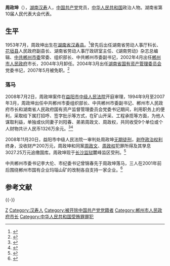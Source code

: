 {{Infobox officeholder
| 图像        = 
| 图像说明    = 
| 职务1       = [[郴州市人民政府|郴州市人民政府]]市长
| 就任日期1   = 2002年4月
| 卸任日期1   = 2004年3月
| 书记1       = 李大伦
| 前任1       = [[李大伦_(1950年)|李大伦]]
| 继任1       = [[葛洪元|葛洪元]]
| 职务2       = 
| 就任日期2   = 
| 卸任日期2   = 
| 前任2       = 
| 继任2       = 
| 姓名        = 周政坤
| 原名        = 
| 出生日期    = {{birth year and age|1953|07}}
| 出生地点    = {{CHN}}[[湖南省|湖南省]][[汉寿县|汉寿县]]
| 逝世日期    = <!-- {{death date and age|}}（死亡在前，出生在后）{{death year and age| }} -->
| 逝世地点    = 
| 政党        = <s>{{CPC}}</s>
| 国籍        = {{PRC}}
| 父母        = 
| 配偶        = 刘阳春<!--{{marriage|姓名|}} -->
| 子女        = 
| 亲属        = 周政文、周政权（弟）
| 信仰        = 
| 母校        = 
| 网站        = 
| 签名        = 
| 脚注        = 
}}
'''周政坤'''（{{bd|1953年|7月|||catIdx=Zhou周政坤}}），[[湖南省|湖南]][[汉寿县|汉寿]]人，[[中国共产党|中国共产党]]党员，[[中华人民共和国|中华人民共和国]]政治人物。湖南省第10届人民代表大会代表。

==生平==
1953年7月，周政坤出生在[[湖南省|湖南省]][[汉寿县|汉寿县]]。<ref>{{cite news |title=湖南国资委原党委书记周政坤受贿案开庭 |url=https://news.sina.com.cn/c/2008-07-02/084014104600s.shtml |accessdate=2022-03-13 |work=新浪 |date=2008-07-02 |archive-date=2022-03-13 |archive-url=https://web.archive.org/web/20220313044839/https://news.sina.com.cn/c/2008-07-02/084014104600s.shtml |dead-url=no }}</ref>曾先后出任湖南省劳动人事厅科长、[[花垣县|花垣县]]人民政府副县长、湖南省劳动人事厅政研室主任、《湖南劳动》杂志总编辑、[[中国共产党郴州市委员会|中共郴州市委]]常委、组织部长、中共郴州市委副书记，2002年4月出任[[郴州市人民政府|郴州市人民政府]]市长，2004年3月卸任。2004年3月出任[[湖南省国有资产管理委员会|湖南省国有资产管理委员会]]党委书记，2007年5月被免职。<ref>{{cite news |author1=宋方灿 |title=湖南国资委党委书记周政坤被免职 曾任郴州市长 |url=https://www.chinanews.com.cn/gn/news/2007/05-02/928658.shtml |accessdate=2022-03-13 |work=中国新闻网 |date=2007-05-02 |archive-date=2022-03-13 |archive-url=https://web.archive.org/web/20220313044853/https://www.chinanews.com.cn/gn/news/2007/05-02/928658.shtml |dead-url=no }}</ref>

===落马===
{{Main|湖南郴州腐败案}}
2008年7月2日，周政坤案件在[[益阳市中级人民法院|益阳市中级人民法院]]开庭审理，1994年9月至2007年3月，周政坤出任中共郴州市委组织部长、中共郴州市委副书记、郴州市人民政府市长和湖南省人民政府国有资产监督管理委员会党委书记期间，利用职务上的便利，采取给下属打招呼、签字批示等方式，在矿山开采、工程承揽等方面，为他人谋取利益，单独或伙同妻子刘阳春、弟弟周政文、周政权，共同收受9个单位或个人财物共计人民币1326万余元。<ref name="duck">{{cite news |author1=汤维骏 |author2=杨振平 |title=湖南国资委原党委书记周政坤涉嫌受贿受审 |url=https://www.spp.gov.cn/spp/ftwhl/200807/t20080702_17824.shtml |accessdate=2022-03-13 |work=最高人民检察院 |date=2008-07-02}}</ref><ref>{{cite news |author1=夏琼瑶 |author2=吴胜钧 |title=原湖南国资委书记周政坤受贿案开庭 三亲属同受审 |url=https://news.ifeng.com/mainland/200807/0702_17_630069.shtml |accessdate=2022-03-13 |work=凤凰网 |date=2008-07-02}}</ref>

2008年11月20日，益阳市中级人民法院一审判处周政坤[[无期徒刑|无期徒刑]]，[[剥夺政治权利|剥夺政治权利]]终身，没收财产200万元，周政坤和同案[[周政文|周政文]]、[[周政权|周政权]]犯罪所得及其孳息3027.25万元追缴国库。周政坤现于[[长沙监狱|长沙监狱]]麓峰监区受刑。<ref>{{cite web |title=湖南省监狱系统职务犯管理暂行规定（湖南省监狱管理局 2008年12月25日印发） |url=http://hnjyj.hunan.gov.cn/hnjyj/xxgk/zcfg/gzzd/200906/t20090609_3446318.html |website=湖南省监狱管理 |accessdate=2009-06-09}}</ref>

中共郴州市委书记李大伦、市纪委书记曾锦春先于周政坤落马，三人在2001年前后围绕郴州市国有企业玛瑙山矿的改制各自支持一家企业。<ref>{{cite news |title=郴州腐败“窝案” 湖南省国资委书记周政坤被审查 |url=http://news.sohu.com/20070405/n249216912.shtml |accessdate=2022-03-13 |work=搜狐 |date=2007-04-05 |archive-date=2022-03-13 |archive-url=https://web.archive.org/web/20220313044850/http://news.sohu.com/20070405/n249216912.shtml |dead-url=no }}</ref>

==参考文献==
{{reflist}}

{{-}}
{{start box}}
{{s-gov|prc}}
{{s-before|[[李大伦_(1950年)|李大伦]]}}
{{s-title|[[郴州市人民政府|郴州市人民政府]]市长|2002年－2004年}}
{{s-after|[[葛洪元|葛洪元]]}}
{{end box}}

{{DEFAULTSORT:Zhou周}}
[[Category:周姓|Z]]
[[Category:汉寿人|Category:汉寿人]]
[[Category:被开除中国共产党党籍者|Category:被开除中国共产党党籍者]]
[[Category:郴州市人民政府市长|Category:郴州市人民政府市长]]
[[Category:中华人民共和国受贿罪罪犯|Category:中华人民共和国受贿罪罪犯]]